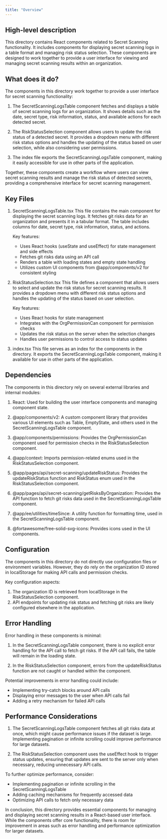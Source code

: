 ```yaml
---
title: "Overview"
---
```


## High-level description
This directory contains React components related to Secret Scanning functionality. It includes components for displaying secret scanning logs in a table format and managing risk status selection. These components are designed to work together to provide a user interface for viewing and managing secret scanning results within an organization.

## What does it do?
The components in this directory work together to provide a user interface for secret scanning functionality:

1. The SecretScanningLogsTable component fetches and displays a table of secret scanning logs for an organization. It shows details such as the date, secret type, risk information, status, and available actions for each detected secret.

2. The RiskStatusSelection component allows users to update the risk status of a detected secret. It provides a dropdown menu with different risk status options and handles the updating of the status based on user selection, while also considering user permissions.

3. The index file exports the SecretScanningLogsTable component, making it easily accessible for use in other parts of the application.

Together, these components create a workflow where users can view secret scanning results and manage the risk status of detected secrets, providing a comprehensive interface for secret scanning management.

## Key Files

1. SecretScanningLogsTable.tsx
   This file contains the main component for displaying the secret scanning logs. It fetches git risks data for an organization and presents it in a tabular format. The table includes columns for date, secret type, risk information, status, and actions.

   Key features:
   - Uses React hooks (useState and useEffect) for state management and side effects
   - Fetches git risks data using an API call
   - Renders a table with loading states and empty state handling
   - Utilizes custom UI components from @app/components/v2 for consistent styling

2. RiskStatusSelection.tsx
   This file defines a component that allows users to select and update the risk status for secret scanning results. It provides a dropdown menu with different risk status options and handles the updating of the status based on user selection.

   Key features:
   - Uses React hooks for state management
   - Integrates with the OrgPermissionCan component for permission checks
   - Updates the risk status on the server when the selection changes
   - Handles user permissions to control access to status updates

3. index.tsx
   This file serves as an index for the components in the directory. It exports the SecretScanningLogsTable component, making it available for use in other parts of the application.

## Dependencies
The components in this directory rely on several external libraries and internal modules:

1. React: Used for building the user interface components and managing component state.

2. @app/components/v2: A custom component library that provides various UI elements such as Table, EmptyState, and others used in the SecretScanningLogsTable component.

3. @app/components/permissions: Provides the OrgPermissionCan component used for permission checks in the RiskStatusSelection component.

4. @app/context: Imports permission-related enums used in the RiskStatusSelection component.

5. @app/pages/api/secret-scanning/updateRiskStatus: Provides the updateRiskStatus function and RiskStatus enum used in the RiskStatusSelection component.

6. @app/pages/api/secret-scanning/getRisksByOrganization: Provides the API function to fetch git risks data used in the SecretScanningLogsTable component.

7. @app/ee/utilities/timeSince: A utility function for formatting time, used in the SecretScanningLogsTable component.

8. @fortawesome/free-solid-svg-icons: Provides icons used in the UI components.

## Configuration
The components in this directory do not directly use configuration files or environment variables. However, they do rely on the organization ID stored in localStorage for making API calls and permission checks.

Key configuration aspects:
1. The organization ID is retrieved from localStorage in the RiskStatusSelection component.
2. API endpoints for updating risk status and fetching git risks are likely configured elsewhere in the application.

## Error Handling
Error handling in these components is minimal:

1. In the SecretScanningLogsTable component, there is no explicit error handling for the API call to fetch git risks. If the API call fails, the table will remain in the loading state.

2. In the RiskStatusSelection component, errors from the updateRiskStatus function are not caught or handled within the component.

Potential improvements in error handling could include:
- Implementing try-catch blocks around API calls
- Displaying error messages to the user when API calls fail
- Adding a retry mechanism for failed API calls

## Performance Considerations
1. The SecretScanningLogsTable component fetches all git risks data at once, which might cause performance issues if the dataset is large. Implementing pagination or infinite scrolling could improve performance for large datasets.

2. The RiskStatusSelection component uses the useEffect hook to trigger status updates, ensuring that updates are sent to the server only when necessary, reducing unnecessary API calls.

To further optimize performance, consider:
- Implementing pagination or infinite scrolling in the SecretScanningLogsTable
- Adding caching mechanisms for frequently accessed data
- Optimizing API calls to fetch only necessary data

In conclusion, this directory provides essential components for managing and displaying secret scanning results in a React-based user interface. While the components offer core functionality, there is room for improvement in areas such as error handling and performance optimization for larger datasets.